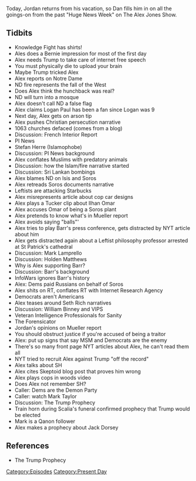 {{DEFAULTSORT:
    #_EPISODE_0287:April 15-18, 2019
}}{{Episode
    | title             = April 15-18, 2019
    | caption           = [https://knowledgefight.libsyn.com/knowledge-fight-april-15-18-2019 Listen to this episode on Libsyn]
    | episodeNumber     = 287
    | length            = 02:37:47
    | airDate           = April 22, 2019
    | coverageStartDate = April 15, 2019
    | coverageEndDate   = April 18, 2019
    | episodeType       = [[:Category:Present Day|Present Day]]
    | appearance        = [[Millie Weaver]], [[Caitlin Bennett]], [[Joe Bannister]], [[Logan Paul]], [[Stefan Herre]], [[Tucker Carlson]], [[Ilhan Omar]], [[George Soros]], [[Robert Mueller]], [[Bill Barr]], [[Leo Zagami]], [[Mark Lamprello]], [[Holden Matthews]], [[Seth Rich]], [[William Binney]], [[The Forensicator]], [[Mark Taylor]], [[Jack Dorsey]]
    | previousEpisode   = [[286: Wrestling With Disappointment]]
    | nextEpisode       = [[288: January 7-9, 2013]]
}}

{{Stub}}

Today, Jordan returns from his vacation, so Dan fills him in on all the goings-on from the past "Huge News Week" on The Alex Jones Show.

==Tidbits==

*Knowledge Fight has shirts!
*Ales does a Bernie impression for most of the first day
*Alex needs Trump to take care of internet free speech
*You must physically die to upload your brain
*Maybe Trump tricked Alex
*Alex reports on Notre Dame
*ND fire represents the fall of the West
*Does Alex think the hunchback was real?
*ND will turn into a mosque
*Alex doesn't call ND a false flag
*Alex claims Logan Paul has been a fan since Logan was 9
*Next day, Alex gets on arson tip
*Alex pushes Christian persecution narrative
*1063 churches defaced (comes from a blog)
*Discussion: French Interior Report
*PI News
*Stefan Herre (Islamophobe)
*Discussion: PI News background
*Alex conflates Muslims with predatory animals
*Discussion: how the Islam/fire narrative started
*Discussion: Sri Lankan bombings
*Alex blames ND on Isis and Soros
*Alex retreads Soros documents narrative
*Leftists are attacking Starbucks
*Alex misrepresents article about cop car designs
*Alex plays a Tucker clip about Ilhan Omar
*Alex accuses Omar of being a Soros plant
*Alex pretends to know what's in Mueller report
*Alex avoids saying "balls"'
*Alex tries to play Barr's press conference, gets distracted by NYT article about him
*Alex gets distracted again about a Leftist philosophy professor arrested at St Patrick's cathedral
*Discussion: Mark Lamprello
*Discussion: Holden Matthews
*Why is Alex supporting Barr?
*Discussion: Barr's background
*InfoWars ignores Barr's history
*Alex: Dems paid Russians on behalf of Soros
*Alex shits on RT, conflates RT with Internet Research Agency
*Democrats aren't Americans
*Alex teases around Seth Rich narratives
*Discussion: William Binney and VIPS
*Veteran Intelligence Professionals for Sanity
*The Forensicator
*Jordan's opinions on Mueller report
*You should obstruct justice if you're accused of being a traitor
*Alex: put up signs that say MSM and Democrats are the enemy
*There's so many front page NYT articles about Alex, he can't read them all
*NYT tried to recruit Alex against Trump "off the record"
*Alex talks about SH
*Alex cites Skeptoid blog post that proves him wrong
*Alex plays cops in woods video
*Does Alex not remember SH?
*Caller: Dems are the Demon Party
*Caller: watch Mark Taylor
*Discussion: The Trump Prophecy
*Train horn during Scalia's funeral confirmed prophecy that Trump would be elected
*Mark is a Qanon follower
*Alex makes a prophecy about Jack Dorsey

==References==

*The Trump Prophecy

[[Category:Episodes]]
[[Category:Present Day]]
